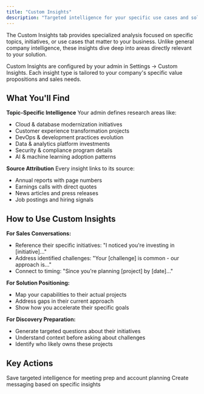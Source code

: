 ```yaml
---
title: "Custom Insights"
description: "Targeted intelligence for your specific use cases and solution areas"
---
```


The Custom Insights tab provides specialized analysis focused on specific topics, initiatives, or use cases that matter to your business. Unlike general company intelligence, these insights dive deep into areas directly relevant to your solution.

<Info>
  Custom Insights are configured by your admin in Settings → Custom Insights. Each insight type is tailored to your company's specific value propositions and sales needs.
</Info>

## What You'll Find

**Topic-Specific Intelligence**
Your admin defines research areas like:

- Cloud & database modernization initiatives
- Customer experience transformation projects
- DevOps & development practices evolution
- Data & analytics platform investments
- Security & compliance program details
- AI & machine learning adoption patterns

**Source Attribution**
Every insight links to its source:

- Annual reports with page numbers
- Earnings calls with direct quotes
- News articles and press releases
- Job postings and hiring signals

## How to Use Custom Insights

**For Sales Conversations:**

- Reference their specific initiatives: "I noticed you're investing in [initiative]..."
- Address identified challenges: "Your [challenge] is common - our approach is..."
- Connect to timing: "Since you're planning [project] by [date]..."

**For Solution Positioning:**

- Map your capabilities to their actual projects
- Address gaps in their current approach
- Show how you accelerate their specific goals

**For Discovery Preparation:**

- Generate targeted questions about their initiatives
- Understand context before asking about challenges
- Identify who likely owns these projects

## Key Actions

<CardGroup cols={2}>
  <Card title="Export Insights" icon="download">
    Save targeted intelligence for meeting prep and account planning
  </Card>
  <Card title="Generate Content" icon="pencil" href="/account-intelligence/content">
    Create messaging based on specific insights
  </Card>
</CardGroup>